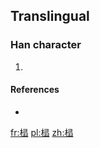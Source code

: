 ==Translingual==

===Han character===
{{Han char|rn=75|rad=木|as=09|sn=13|four=|canj=木尸一尸 (DSMS)}}

# {{defn|Han|sort=木09}}

====References====
* {{Han ref|kx=0542.191|dj=0930.271|hdz=21256.071|uh=698B|ud=27019}}

[[fr:榋]]
[[pl:榋]]
[[zh:榋]]